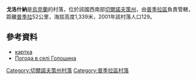 {{coord|47|55|53|N|24|56|43|E|scale:100000|display=title}}

'''戈洛什納'''是[[烏克蘭|烏克蘭]]的村落，位於該國西南部[[切爾諾夫策州|切爾諾夫策州]]，由[[普季拉區|普季拉區]]負責管轄，距離[[普季拉|普季拉]]52公里，海拔高度1,339米，2001年該村落人口129。

==參考資料==
*[http://gska2.rada.gov.ua/pls/z7502/A005?rdat1=25.04.2009&rf7571=39293 картка]{{dead link|date=2018年3月 |bot=InternetArchiveBot |fix-attempted=yes }}
* [http://weather.in.ua/ua/chernovickaja/5411 Погода в селі Голошина] {{Wayback|url=http://weather.in.ua/ua/chernovickaja/5411 |date=20160426153424 }}

{{DEFAULTSORT:Голошина}}
[[Category:切爾諾夫策州村落|Category:切爾諾夫策州村落]]
[[Category:普季拉區村落|Category:普季拉區村落]]


{{Chernivtsi-geo-stub}}